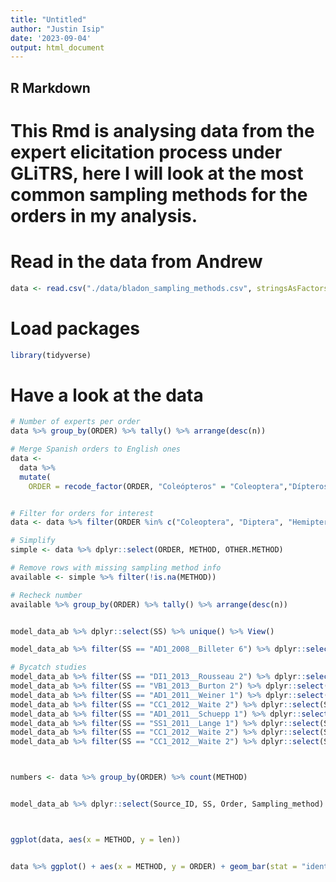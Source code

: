 ```yaml
---
title: "Untitled"
author: "Justin Isip"
date: '2023-09-04'
output: html_document
---
```


## R Markdown

# This Rmd is analysing data from the expert elicitation process under GLiTRS, here I will look at the most common sampling methods for the orders in my analysis.

# Read in the data from Andrew
```r
data <- read.csv("./data/bladon_sampling_methods.csv", stringsAsFactors = T, na.strings = c("", " ", "  "))
```

# Load packages
```r
library(tidyverse)
```

# Have a look at the data
```r
# Number of experts per order
data %>% group_by(ORDER) %>% tally() %>% arrange(desc(n))

# Merge Spanish orders to English ones
data <- 
  data %>%
  mutate(
    ORDER = recode_factor(ORDER, "Coleópteros" = "Coleoptera","Dípteros" = "Diptera","Hyménoptères" = "Hymenoptera","Lépidoptères" = "Lepidoptera")) %>% droplevels()


# Filter for orders for interest
data <- data %>% filter(ORDER %in% c("Coleoptera", "Diptera", "Hemiptera", "Lepidoptera", "Hymenoptera"))

# Simplify
simple <- data %>% dplyr::select(ORDER, METHOD, OTHER.METHOD)

# Remove rows with missing sampling method info
available <- simple %>% filter(!is.na(METHOD))

# Recheck number
available %>% group_by(ORDER) %>% tally() %>% arrange(desc(n))


model_data_ab %>% dplyr::select(SS) %>% unique() %>% View()

model_data_ab %>% filter(SS == "AD1_2008__Billeter 6") %>% dplyr::select(SS, Order, Sampling_method) %>% View()

# Bycatch studies
model_data_ab %>% filter(SS == "DI1_2013__Rousseau 2") %>% dplyr::select(SS, SSBST, Order, Parsed_name, Sampling_method, TotalAbundance, logAbundance) %>% View() # targetting hym
model_data_ab %>% filter(SS == "VB1_2013__Burton 2") %>% dplyr::select(SS, SSBST, Order, Parsed_name,  Sampling_method, TotalAbundance, logAbundance) %>% View() # leps in the litter?
model_data_ab %>% filter(SS == "AD1_2011__Weiner 1") %>% dplyr::select(SS, SSBST, Order, Parsed_name, Sampling_method, TotalAbundance, logAbundance) %>% View()
model_data_ab %>% filter(SS == "CC1_2012__Waite 2") %>% dplyr::select(SS, SSBST, Order, Parsed_name, Sampling_method, TotalAbundance, logAbundance) %>% View()
model_data_ab %>% filter(SS == "AD1_2011__Schuepp 1") %>% dplyr::select(SS, SSBST, Order, Parsed_name, Sampling_method, TotalAbundance, logAbundance) %>% View()
model_data_ab %>% filter(SS == "SS1_2011__Lange 1") %>% dplyr::select(SS, SSBST, Order, Parsed_name, Taxon_name_entered, Sampling_method, TotalAbundance, logAbundance) %>% View()
model_data_ab %>% filter(SS == "CC1_2012__Waite 2") %>% dplyr::select(SS, SSBST, Order, Parsed_name, Sampling_method, TotalAbundance, logAbundance) %>% View()
model_data_ab %>% filter(SS == "CC1_2012__Waite 2") %>% dplyr::select(SS, SSBST, Order, Parsed_name, Sampling_method, TotalAbundance, logAbundance) %>% View()



numbers <- data %>% group_by(ORDER) %>% count(METHOD)


model_data_ab %>% dplyr::select(Source_ID, SS, Order, Sampling_method) %>% unique() %>% View()



ggplot(data, aes(x = METHOD, y = len))


data %>% ggplot() + aes(x = METHOD, y = ORDER) + geom_bar(stat = "identity") + facet_wrap(~ORDER)

```


